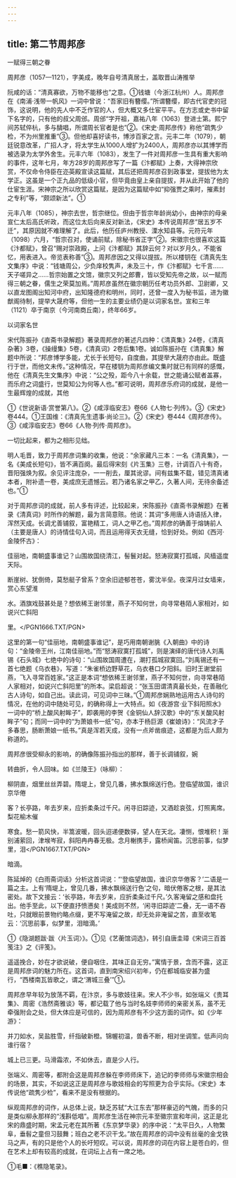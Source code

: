 ```yaml
---
---
---
```

title: 第二节周邦彦
---



一赋得三朝之眷

周邦彦（1057—1121），字美成，晚年自号清真居士，盖取晋山涛推举

阮咸的话：“清真寡欲，万物不能移也”之意。①钱塘（今浙江杭州）人。周邦彦在《南浦·浅带一帆风》一词中曾说：“吾家旧有簪缨。”所谓簪缨，即古代官吏的冠饰，这说明，他的先人中不乏作官的人，但大概又多仕宦平平。在方志或史书中留下名字的，只有他的叔父周邠。周邠“字开祖，嘉祐八年（1063）登进士第。熙宁间苏轼倅杭，多与醻唱，所谓周长官者是也”②。《宋史·周邦彦传》称他“疏隽少检，不为州里推重”③。但他却喜好读书，博涉百家之言。元丰二年（1079），朝廷锐意改革，广招人才，将太学生从1000人增扩为2400人，周邦彦亦以其博学而被选录为太学外舍生。元丰六年（1083），发生了一件对周邦彦一生具有重大影响的事件，这年七月，年方28岁的周邦彦写了一篇《汴都赋》上奏，大得神宗欣赏，不仅命令侍臣在迩英殿宣读这篇赋，其后还把周邦彦召到政事堂，提拔他为太学正。这虽是一个正九品的低级小官，但毕竟由皇上亲自提拔，并从此开始了他的仕宦生涯。宋神宗之所以欣赏这篇赋，是因为这篇赋中如“抑强贾之乘时，摧素封之专利”等，“颇颂新法”。①

元丰八年（1085），神宗去世，哲宗继位。但由于哲宗年龄尚幼小，由神宗的母亲宣仁太后高氏听政，而这位太后向来反对新法，《宋史》本传说周邦彦“居五岁不迁”，其原因就不难理解了。此后，他历任庐州教授、溧水知县等。元符元年（1098）六月，“哲宗召对，使诵前赋，除秘书省正字”②。宋徽宗也很喜欢这篇《汴都赋》，曾召“赐对崇政殿，上问《汴都赋》其辞云何？对以岁月久，不能省忆，用表进入。帝览表称善”③。周邦彦因之又得以提拔。所以楼钥在《清真先生文集序》中说：“钱塘周公，少负庠校隽声，未及三十，作《汴都赋》七千言……天子嗟异之……哲宗始置之文馆，徽宗又列之郎曹，皆以受知先帝之故，以一赋而得三朝之眷，儒生之荣莫加焉。”周邦彦虽然在徽宗朝历任考功员外郎、卫尉卿，又以直龙图阁出知河中府，出知隆德府和明州，同时，还曾一度入为秘书监，进为徽猷阁待制，提举大晟府等，但他一生的主要业绩仍是以词家名世。宣和三年（1121）卒于南京（今河南商丘南），终年66岁。

以词家名世

宋代陈振孙《直斋书录解题》著录周邦彦的著述凡四种：《清真集》24卷，《清真杂著》3卷，《操缦集》5卷，《清真词》2卷后集1卷。诚如陈振孙在《清真集》解题中所说：“邦彦博学多能，尤长于长短句，自度曲，其提举大晟府亦由此。既盛行于世，而他文未传。”这种情况，早在楼钥为周邦彦编文集时就已有同样的感慨，他在《清真先生文集序》中说：“公之殁，距今八十余载，世之能诵公赋者盖寡，而乐府之词盛行，世莫知公为何等人也。”都可说明，周邦彦乐府词的成就，是他一生最辉煌的成就，其他

①《世说新语·赏誉第八》。②《咸淳临安志》卷66《人物七·列传》。③《宋史》卷444。①王国维：《清真先生遗事·尚论三》。②《宋史》卷444《周邦彦传》。③《咸淳临安志》卷66《人物·列传·周邦彦》。

一切比起来，都为之相形见绌。

明人毛晋，致力于周邦彦词集的收集，他说：“余家藏凡三本：一名《清真集》，一名《美成长短句》，皆不满百阕。最后得宋刻《片玉集》三卷，计调百八十有奇，晋阳强焕为叙。余见评注庞杂，一一削去，厘其讹谬。间有兹集不载，错见清真诸本者，附补遗一卷，美成庶无遗憾云。若乃诸名家之甲乙，久著人间，无待余备述也。”①

对于周邦彦词的成就，前人多有评述，比较起来，宋陈振孙《直斋书录解题》在著录《清真词》时所作的解题，最为言简意赅。他说：其词“多用唐人诗语括入律，浑然天成。长调尤善铺叙，富艳精工，词人之甲乙也。”周邦彦的确善于熔铸前人（主要是唐人）的诗情佳句入词，而且运用得天衣无缝，恰到好处。例如《西河·金陵怀古》：

佳丽地，南朝盛事谁记？山围故国绕清江，髻鬟对起。怒涛寂寞打孤城，风樯遥度天际。

断崖树、犹倒倚，莫愁艇子曾系？空余旧迹郁苍苍，雾沈半垒。夜深月过女墙来，赏心东望淮

水。酒旗戏鼓甚处是？想依稀王谢邻里，燕子不知何世，向寻常巷陌人家相对，如说兴亡斜阳

里。</PGN1666.TXT/PGN>

这里的第一句“佳丽地，南朝盛事谁记”，是巧用南朝谢脁《入朝曲》中的诗句：“金陵帝王州，江南佳丽地。”而“怒涛寂寞打孤城”，则是演绎的唐代诗人刘禹锡《石头城》七绝中的诗句：“山围故国周遭在，潮打孤城寂寞回。”刘禹锡还有一首七绝题《乌衣巷》，写道：“朱雀桥边野草花，乌衣巷口夕阳斜。旧时王谢堂前燕，飞入寻常百姓家。”这正是本词“想依稀王谢邻里，燕子不知何世，向寻常巷陌人家相对，如说兴亡斜阳里”的所本。梁启超说：“张玉田谓清真最长处，在善融化古人诗句，如自己出。读此词，可见词中三昧。”①周邦彦娴熟地运用古人诗句的情况，在他的词中随处可见，的确称得上一大特点。如《夜游宫·业下斜阳照水》一词中的“桥上酸风射眸子”，即袭用的李贺《金铜仙人辞汉歌》中的“东关酸风射眸子”句；而同一词中的“为萧娘书一纸”句，亦本于杨巨源《崔娘诗》：“风流才子多春思，肠断萧娘一纸书。”真是浑若天成，没有一点斧凿痕迹，这都是为后人颇为称道的。

周邦彦很受柳永的影响，的确像陈振孙指出的那样，善于长调铺叙，婉

转曲折，令人回味。如《兰陵王》（咏柳）：

柳阴直，烟里丝丝弄碧。隋堤上，曾见几番，拂水飘绵送行色。登临望故国，谁识京华倦

客？长亭路，年去岁来，应折柔条过千尺。闲寻旧踪迹，又酒趁哀弦，灯照离席。梨花榆木催

寒食。愁一箭风快，半篙波暖，回头迢递便数驿，望人在天北。凄恻，恨堆积！渐别浦萦回，津堠岑寂，斜阳冉冉春无极。念月榭携手，露桥闻笛。沉思前事，似梦里，泪</PGN1667.TXT/PGN>

暗滴。

陈延焯的《白雨斋词话》分析这首词说：“‘登临望故国，谁识京华倦客？’二语是一篇之主。上有‘隋堤上，曾见几番，拂水飘绵送行色’之句，暗伏倦客之根，是其法密处。故下文接云：‘长亭路，年去岁来，应折柔条过千尺。’久客淹留之感和盘托出。他手至此，以下便直抒愤懑矣！美成则不然，‘闲寻旧踪迹’二叠，无一语不吞吐，只就眼前景物约略点缀，更不写淹留之故，却无处非淹留之苦，直至收笔云：‘沉思前事，似梦里，泪暗滴。’

①《隐湖题跋·跋〈片玉词〉》。①见《艺蘅馆词选》，转引自唐圭璋《宋词三百首笺注》之《评笺》。

遥遥挽合，妙在才欲说破，便自咽住，其味正自无穷。”寓情于景，含而不露，这正是周邦彦词的魅力所在。这首词，直到南宋绍兴初年，仍在都城临安甚为盛行，“西楼南瓦皆歌之，谓之‘渭城三叠’”①。

周邦彦早年较为放荡不羁，在汴京，多与歌妓往来。宋人不少书，如张端义《贵耳集》、周密《浩然斋雅谈》等，都记载了他与当时名妓李师师的亲密关系，虽不无牵强附会之处，但大体应是可信的，因为周邦彦有不少这方面的词作。如《少年游》：

并刀如水，吴盐胜雪，纤指破新橙。锦幄初温，兽香不断，相对坐调笙。低声问向谁行宿？

城上已三更。马滑霜浓，不如休去，直是少人行。

张端义、周密等，都附会这是周邦彦躲在李师师床下，追记的李师师与宋徽宗相会的场景，其实，不如说这正是周邦彦与歌妓相会的写照更为合乎实际。《宋史》本传说他“疏隽少检”，看来不是没有根据的。

纵观周邦彦的词作，从总体上说，缺乏苏轼“大江东去”那样豪迈的气魄，而多的只是类似柳永那样的“浅斟低唱”。周邦彦生活在神宗元丰至徽宗宣和年间，这正是北宋的鼎盛时期，宋孟元老在其所著《东京梦华录》的序中说：“太平日久，人物繁阜，垂髫之童但习鼓舞；班白之老不识干戈。”故在周邦彦的词中没有丝毫的金戈铁马之声，有的只是他个人的长吁短叹。可以说，周邦彦的词在内容上是苍白的，但在艺术上却有较高的成就，在词坛上占有一席之地。

①毛■：《樵隐笔录》。